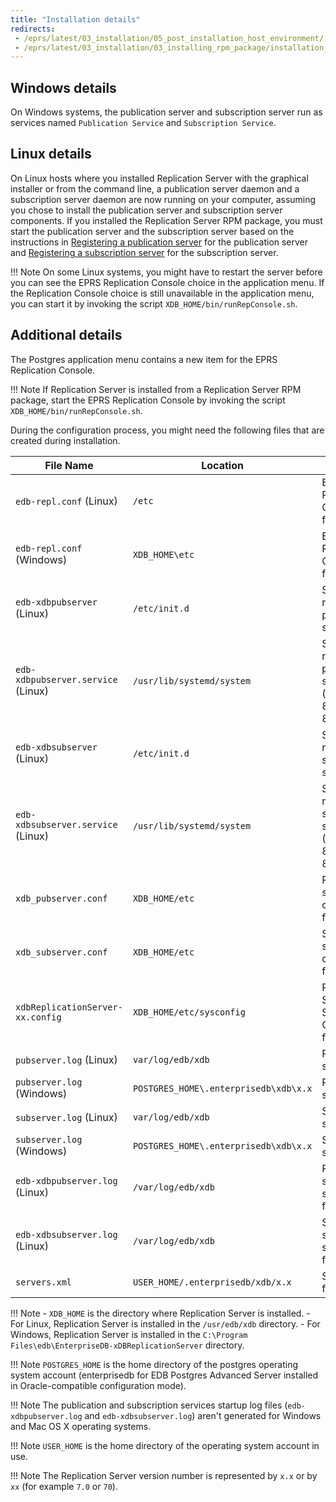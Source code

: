 ```yaml
---
title: "Installation details"
redirects:
 - /eprs/latest/03_installation/05_post_installation_host_environment/
 - /eprs/latest/03_installation/03_installing_rpm_package/installation_details/
---
```


## Windows details

On Windows systems, the publication server and subscription server run as services named `Publication Service` and `Subscription Service`.

## Linux details

On Linux hosts where you installed Replication Server with the graphical installer or from the command line, a publication server daemon and a subscription server daemon are now running on your computer, assuming you chose to install the publication server and subscription server components. If you installed the Replication Server RPM package, you must start the publication server and the subscription server based on the instructions in [Registering a publication server](../05_smr_operation/02_creating_publication/01_registering_publication_server/#registering_publication_server) for the publication server and [Registering a subscription server](../05_smr_operation/03_creating_subscription/01_registering_subscription_server/#registering_subscription_server) for the subscription server.

!!! Note
    On some Linux systems, you might have to restart the server before you can see the EPRS Replication Console choice in the application menu. If the Replication Console choice is still unavailable in the application menu, you can start it by invoking the script `XDB_HOME/bin/runRepConsole.sh`.

## Additional details

The Postgres application menu contains a new item for the EPRS Replication Console.

!!! Note
    If Replication Server is installed from a Replication Server RPM package, start the EPRS Replication Console by invoking the script `XDB_HOME/bin/runRepConsole.sh`.

During the configuration process, you might need the following files that are created during installation.

| File Name                          | Location                              | Description                                                                          |
| ---------------------------------- | ------------------------------------- | ------------------------------------------------------------------------------------ |
| `edb-repl.conf` (Linux)            | `/etc`                                | EPRS Replication Configuration file                                                   |
| `edb-repl.conf` (Windows)          | `XDB_HOME\etc`                        | EPRS Replication Configuration file                                                   |
| `edb-xdbpubserver` (Linux)         | `/etc/init.d`                         | Start, stop, or restart the publication server                                       |
| `edb-xdbpubserver.service` (Linux) | `/usr/lib/systemd/system`             | Start, stop, or restart the publication server (Rocky Linux 8, AlmaLinux 8, RHEL 8)  |
| `edb-xdbsubserver` (Linux)         | `/etc/init.d`                         | Start, stop, or restart the subscription server                                      |
| `edb-xdbsubserver.service` (Linux) | `/usr/lib/systemd/system`             | Start, stop, or restart the subscription server (Rocky Linux 8, AlmaLinux 8, RHEL 8) |
| `xdb_pubserver.conf`               | `XDB_HOME/etc`                        | Publication server configuration file                                                |
| `xdb_subserver.conf`               | `XDB_HOME/etc`                        | Subscription server configuration file                                               |
| `xdbReplicationServer-xx.config`   | `XDB_HOME/etc/sysconfig`              | Replication Server Startup Configuration file                                                       |
| `pubserver.log` (Linux)            | `var/log/edb/xdb`                     | Publication server log file                                                          |
| `pubserver.log` (Windows)          | `POSTGRES_HOME\.enterprisedb\xdb\x.x` | Publication server log file                                                          |
| `subserver.log` (Linux)            | `var/log/edb/xdb`                     | Subscription server log file                                                         |
| `subserver.log` (Windows)          | `POSTGRES_HOME\.enterprisedb\xdb\x.x` | Subscription server log file                                                         |
| `edb-xdbpubserver.log` (Linux)     | `/var/log/edb/xdb`                    | Publication services startup log file                                                |
| `edb-xdbsubserver.log` (Linux)     | `/var/log/edb/xdb`                    | Subscription services startup log file                                               |
| `servers.xml`                      | `USER_HOME/.enterprisedb/xdb/x.x`     | Server login file                                                                    |

!!! Note
    - `XDB_HOME` is the directory where Replication Server is installed. 
    - For Linux, Replication Server is installed in the `/usr/edb/xdb` directory.
    - For Windows, Replication Server is installed in the `C:\Program Files\edb\EnterpriseDB-xDBReplicationServer` directory.

!!! Note
    `POSTGRES_HOME` is the home directory of the postgres operating system account (enterprisedb for EDB Postgres Advanced Server installed in Oracle-compatible configuration mode).

!!! Note
    The publication and subscription services startup log files (`edb-xdbpubserver.log` and `edb-xdbsubserver.log`) aren't generated for Windows and Mac OS X operating systems.

!!! Note
    `USER_HOME` is the home directory of the operating system account in use.

!!! Note
    The Replication Server version number is represented by `x.x` or by `xx` (for example `7.0` or `70`).